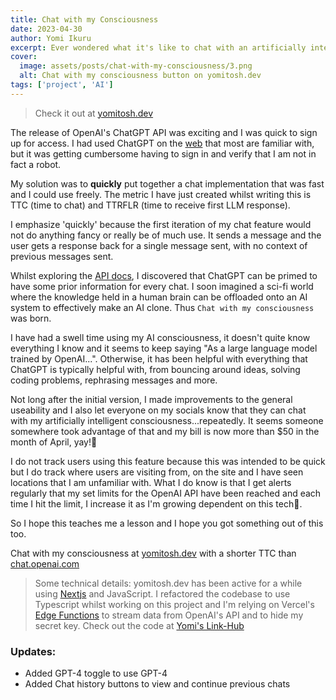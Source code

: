 ```yaml
---
title: Chat with my Consciousness
date: 2023-04-30
author: Yomi Ikuru
excerpt: Ever wondered what it's like to chat with an artificially intelligent consciousness? I too wonder because this is really just ChatGPT in a disguise. Not bad but also not...
cover:
  image: assets/posts/chat-with-my-consciousness/3.png
  alt: Chat with my consciousness button on yomitosh.dev
tags: ['project', 'AI']
---
```




> Check it out at [yomitosh.dev](https://yomitosh.dev)

The release of OpenAI's ChatGPT API was exciting and I was quick to sign up for access. I had used ChatGPT on the [web](https://chat.openai.com) that most are familiar with, but it was getting cumbersome having to sign in and verify that I am not in fact a robot.

My solution was to **quickly** put together a chat implementation that was fast and I could use freely. The metric I have just created whilst writing this is TTC (time to chat) and TTRFLR (time to receive first LLM response).

I emphasize 'quickly' because the first iteration of my chat feature would not do anything fancy or really be of much use. It sends a message and the user gets a response back for a single message sent, with no context of previous messages sent.

Whilst exploring the [API docs](https://platform.openai.com/docs/introduction), I discovered that ChatGPT can be primed to have some prior information for every chat. I soon imagined a sci-fi world where the knowledge held in a human brain can be offloaded onto an AI system to effectively make an AI clone. Thus `Chat with my consciousness` was born.

<R2Image
  key={chatInterface}
  alt="Chat with my consciousness interface showing the LLM responding as AGI Yomi."
/>

I have had a swell time using my AI consciousness, it doesn't quite know everything I know and it seems to keep saying "As a large language model trained by OpenAI...". Otherwise, it has been helpful with everything that ChatGPT is typically helpful with, from bouncing around ideas, solving coding problems, rephrasing messages and more.

Not long after the initial version, I made improvements to the general useability and I also let everyone on my socials know that they can chat with my artificially intelligent consciousness...repeatedly. It seems someone somewhere took advantage of that and my bill is now more than $50 in the month of April, yay!🥹

<R2Image key={openAIUsageDashboard} alt="OpenAI dashboard showing API usage in April 2023" />

I do not track users using this feature because this was intended to be quick but I do track where users are visiting from, on the site and I have seen locations that I am unfamiliar with. What I do know is that I get alerts regularly that my set limits for the OpenAI API have been reached and each time I hit the limit, I increase it as I'm growing dependent on this tech🥲.

So I hope this teaches me a lesson and I hope you got something out of this too.

Chat with my consciousness at [yomitosh.dev](https://yomitosh.dev) with a shorter TTC than [chat.openai.com](https://chat.openai.com)

> Some technical details:
> yomitosh.dev has been active for a while using [Nextjs](https://nextjs.org) and JavaScript. I refactored the codebase to use Typescript whilst working on this project and I'm relying on Vercel's [Edge Functions](https://vercel.com/docs/concepts/functions/edge-functions/streaming) to stream data from OpenAI's API and to hide my secret key. Check out the code at [Yomi's Link-Hub](https://github.com/abayomi185/link-hub)

### Updates:

- Added GPT-4 toggle to use GPT-4
- Added Chat history buttons to view and continue previous chats

<R2Image
  key={updatedChatInterface}
  alt="Updates to the chat interface showing buttons to go back and forth between different threads"
/>
